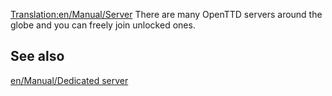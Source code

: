 [[Translation:en/Manual/Server]]
There are many OpenTTD servers around the globe and you can freely join unlocked ones.

==See also==
[[en/Manual/Dedicated server]]
{{en/Stub}}
